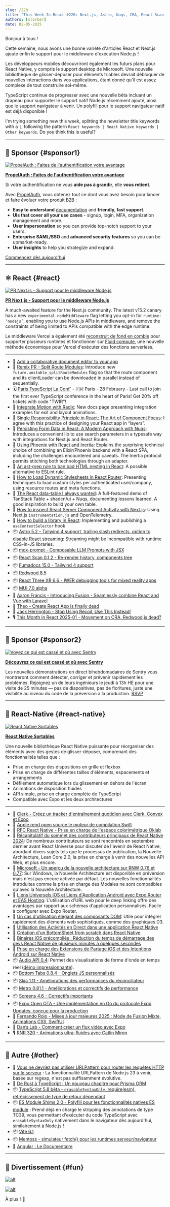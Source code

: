 ```yaml
---
slug: /220
title: "This Week In React #220: Next.js, Astro, Nuqs, CRA, React Scan, Fumadocs, Fusion, Radix, Inertia | Sortables, Contributors Summit, Windows, Deep linking, Oklab, Audio, BottomTabs, Metro, OTA | TypeScript, Angular, Node.js, Vite"
authors: [slorber]
date: 02-05-2025
---
```


Bonjour à tous !

Cette semaine, nous avons une bonne variété d'articles React et Next.js ajoute enfin le support pour le middleware d'exécution Node.js !

Les développeurs mobiles découvriront également les futurs plans pour React Native, y compris le support desktop de Microsoft. Une nouvelle bibliothèque de glisser-déposer pour éléments triables devrait débloquer de nouvelles interactions dans vos applications, étant donné qu'il est assez complexe de tout construire soi-même.

TypeScript continue de progresser avec une nouvelle bêta incluant un drapeau pour supporter le support natif Node.js récemment ajouté, ainsi que le support navigateur à venir. Un polyfill pour le support navigateur natif est déjà disponible !

I'm trying something new this week, splitting the newsletter title keywords with a `|`, following the pattern `React keywords | React Native keywords | Other keywords`. Do you think this is useful?

<!-- truncate -->


<Support />

---

## 💸 Sponsor {#sponsor1}

[![PropelAuth : Faites de l'authentification votre avantage](/emails/issues/218/propelauth.jpg)](https://www.propelauth.com/?utm_source=newsletter&utm_campaign=twinrfeb052024)

**[PropelAuth : Faites de l'authentification votre avantage](https://www.propelauth.com/?utm_source=newsletter&utm_campaign=twinrfeb052024)**

Si votre authentification ne vous **aide pas à grandir**, elle **vous retient**.

Avec [PropelAuth](https://www.propelauth.com/?utm_source=newsletter&utm_campaign=twinrjan222024), vous obtenez tout ce dont vous avez besoin pour lancer et faire évoluer votre produit B2B :

- **Easy to understand** [documentation](https://docs.propelauth.com/?utm_source=newsletter&utm_campaign=twinrjan222024) and **friendly, fast support**.
- **UIs that cover all your use cases** - signup, login, MFA, organization management and more.
- **User impersonation** so you can provide top-notch support to your users.
- **Enterprise SAML/SSO** and **advanced security features** so you can be upmarket-ready.
- **User insights** to help you strategize and expand.

[Commencez dès aujourd'hui](https://www.propelauth.com/?utm_source=newsletter&utm_campaign=twinrjan222024)

---

## ⚛️ React {#react}

[![PR Next.js - Support pour le middleware Node.js](/emails/issues/220/nextjs-middleware.jpg)](https://github.com/vercel/next.js/pull/75624)

**[PR Next.js \- Support pour le middleware Node.js](https://github.com/vercel/next.js/pull/75624)**

A much-awaited feature for the Next.js community. The latest v15.2 canary has a new `experimental.nodeMiddleware` flag letting you opt-in for `runtime: ‘nodejs’`, enabling you to use Node.js APIs in middleware, and remove the constraints of being limited to APIs compatible with the edge runtime.

Le middleware Vercel a également été [reconstruit de fond en comble](https://x.com/galstar/status/1886832573482934706) pour supporter plusieurs runtimes et fonctionner sur [Fluid compute](https://vercel.com/blog/introducing-fluid-compute), une nouvelle méthode économique pour Vercel d'exécuter des fonctions serverless.

---

- 💸 [Add a collaborative document editor to your app](https://convex.link/0dtC5qE)
- 👀 [Remix PR \- Split Route Modules](https://github.com/remix-run/react-router/pull/11871): Introduce new `future.unstable_splitRouteModules` flag so that the route component and its clientLoader can be downloaded in parallel instead of sequentially.
- 🗓️ [Paris TypeScript La Conf'](https://la-conf.typescript.paris/?utm_source=thisweekinreact) - 🇫🇷 Paris - 28 February - Last call to join the first ever TypeScript conference in the heart of Paris! Get 20% off tickets with code "TWIR"!
- 📖 [Integrate Motion with Radix](https://motion.dev/docs/radix): New docs page presenting integration examples for exit and layout animations.
- 📜 [Single Responsibility Principle in React: The Art of Component Focus](https://cekrem.github.io/posts/single-responsibility-principle-in-react/): I agree with this practice of designing your React app in “layers”.
- 📜 [Persisting Form Data in React: A Modern Approach with Nuqs](https://armand-salle.fr/post/persisting-form-data-in-react-a-modern-approach-with-nuqs/): Introduces a convenient lib to use search parameters in a typesafe way with integrations for Next.js and React Router.
- 📜 [Using Phoenix with React and Inertia](https://dnlytras.com/blog/phoenix-react-inertia): Explains the surprising technical choice of combining an Elixir/Phoenix backend with a React SPA, including the challenges encountered and caveats. The Inertia protocol permits stitching both technologies through an adapter.
- 📜 [An ast-grep rule to ban bad HTML nesting in React](https://macwright.com/2025/01/30/ast-grep-to-ban-bad-nesting): A possible alternative to ESLint rule.
- 📜 [How to Load Dynamic Stylesheets in React Router](https://sergiodxa.com/tutorials/load-dynamic-stylesheets-in-react-router): Presenting techniques to load custom styles per authenticated user/company, using resource routes and meta functions.
- 📜 [The React data-table I always wanted](https://www.openstatus.dev/blog/data-table-redesign): A full-featured demo of TanStack Table \+ shadcn/ui \+ Nuqs, documenting lessons learned. A good inspiration to build your own table.
- 📜 [How to inspect React Server Component Activity with Next.js](https://www.dash0.com/blog/how-to-inspect-react-server-component-activity-with-next-js): Using Next.js `instrumentation.js` and OpenTelemetry.
- 📜 [How to build a library in React](https://tigerabrodi.blog/how-to-build-a-library-in-react): Implementing and publishing a `useContextSelector` hook
- 📦 [Astro 5.2 \- Tailwind 4 support, trailing slash redirects, option to disable React streaming](https://astro.build/blog/astro-520/): Streaming might be incompatible with runtime CSS-in-JS libraries.
- 📦 [mdx-prompt \- Composable LLM Prompts with JSX](https://edspencer.net/2025/2/3/mdx-prompt-composable-prompts-with-jsx)
- 📦 [React Scan 0.1.2 \- Re-render history, components tree](https://github.com/aidenybai/react-scan/releases/tag/v0.1.2)
- 📦 [Fumadocs 15.0 \- Tailwind 4 support](https://fumadocs.vercel.app/blog/v15)
- 📦 [Redwood 8.5](https://github.com/redwoodjs/redwood/releases/tag/v8.5.0)
- 📦 [React Three XR 6.6 \- IWER debugging tools for mixed reality apps](https://github.com/pmndrs/xr/releases/tag/v6.6.0)
- 📦 [MUI 7.0 alpha](https://github.com/mui/material-ui/releases/tag/v7.0.0-alpha.0)
- 🎥 [Aaron Francis \- Introducing Fusion \- Seamlessly combine React and Vue with Laravel](https://www.youtube.com/watch?v=sa3XHjG1Kgs)
- 🎥 [Theo \- Create React App is finally dead](https://www.youtube.com/watch?v=aujVi7ipkfM)
- 🎥 [Jack Herrington \- Stop Using Recoil, Use This Instead\!](https://www.youtube.com/watch?v=QepeuHTxiLo)
- 🎙️ [This Month in React 2025-01 \- Movement on CRA, Redwood.js dead?](https://open.spotify.com/episode/45LTSjvCA5k5YAC7EM4ixk)

<SubscribeFormEmbed placement="middle" />

---

## 💸 Sponsor {#sponsor2}

[![Voyez ce qui est cassé et où avec Sentry](/emails/issues/220/sentry.jpg)](https://sentry.io/resources/find-fix-test/?utm_source=bytes&utm_medium=paid-community&utm_campaign=general-fy25q4-evergreen&utm_content=newsletter-biweeklydemo-register)

**[Découvrez ce qui est cassé et où avec Sentry](https://sentry.io/resources/find-fix-test/?utm_source=bytes&utm_medium=paid-community&utm_campaign=general-fy25q4-evergreen&utm_content=newsletter-biweeklydemo-register)**

Les nouvelles démonstrations en direct bihebdomadaires de Sentry vous montreront comment détecter, corriger et prévenir rapidement les problèmes. Rejoignez un de leurs ingénieurs le jeudi à 13h HE pour une visite de 25 minutes — pas de diapositives, pas de fioritures, juste une visibilité au niveau du code de la préversion à la production. [RSVP](https://sentry.io/resources/find-fix-test/?utm_source=bytes&utm_medium=paid-community&utm_campaign=general-fy25q4-evergreen&utm_content=newsletter-biweeklydemo-register)

---

## 📱 React-Native {#react-native}

[![React Native Sortables](/emails/issues/220/rnsortables.jpg)](https://react-native-sortables-docs.vercel.app/)

**[React Native Sortables](https://react-native-sortables-docs.vercel.app/)**

Une nouvelle bibliothèque React Native puissante pour réorganiser des éléments avec des gestes de glisser-déposer, comprenant des fonctionnalités telles que :

- Prise en charge des dispositions en grille et flexbox
- Prise en charge de différentes tailles d'éléments, espacements et arrangements
- Défilement automatique lors du glissement en dehors de l'écran
- Animations de disposition fluides
- API simple, prise en charge complète de TypeScript
- Compatible avec Expo et les deux architectures

---

- 💸 [Clerk - Créez un tracker d'entraînement quotidien avec Clerk, Convex et Expo](https://go.clerk.com/scFbrAu)
- 📣 [Apple rend open source le moteur de compilation Swift](https://www.swift.org/blog/the-next-chapter-in-swift-build-technologies/)
- 💬 [RFC React Native - Prise en charge de l'espace colorimétrique Oklab](https://github.com/react-native-community/discussions-and-proposals/pull/871)
- 📜 [Récapitulatif du sommet des contributeurs principaux de React Native 2024](https://reactnative.dev/blog/2025/02/03/react-native-core-contributor-summit-2024): De nombreux contributeurs se sont rencontrés en septembre dernier avant React Universe pour discuter de l'avenir de React Native, abordant divers sujets tels que le processus de publication, la Nouvelle Architecture, Lean Core 2.0, la prise en charge à venir des nouvelles API Web, et plus encore.
- 📜 [Microsoft - Un aperçu de la nouvelle architecture sur RNW 0.76 et 0.77](https://devblogs.microsoft.com/react-native/2025-01-29-new-architecture-on-0-76-0-77/): Sur Windows, la Nouvelle Architecture est disponible en préversion mais n'est pas encore activée par défaut. Les nouvelles fonctionnalités introduites comme la prise en charge des Modales ne sont compatibles qu'avec la Nouvelle Architecture.
- 📜 [Liens Universels iOS et Liens d'Application Android avec Expo Router et EAS Hosting](https://expo.dev/blog/universal-and-app-links): L'utilisation d'URL web pour le deep linking offre des avantages par rapport aux schémas d'application personnalisés. Facile à configurer avec Expo Router.
- 📜 [Un cas d'utilisation élégant des composants DOM](https://expo.dev/blog/dom-component-use-case): Utile pour intégrer rapidement des éléments web sophistiqués, comme des graphiques D3.
- 📜 [Utilisation des Activités en Direct dans une application React Native](https://addjam.com/blog/2025-02-04/using-live-activities-react-native-app/)
- 📜 [Création d'un BottomSheet from scratch dans React Native](https://reactiive.io/articles/bottom-sheet-animation)
- 📜 [Binaires iOS précompilés : Réduction du temps de démarrage des devs React Native de plusieurs minutes à quelques secondes](https://www.monarchmoney.com/blog/pre-built-ios-binaries-reducing-react-native-dev-start-time-from-minutes-to)
- 📜 [Prise en charge des Extensions de Partage iOS et des Intentions Android sur React Native](https://www.devas.life/supporting-ios-share-extensions-android-intents-on-react-native/)
- 📦 [Audio API 0.4](https://github.com/software-mansion-labs/react-native-audio-api/releases/tag/0.4.0): Permet des visualisations de forme d'onde en temps réel ([démo impressionnante](https://x.com/sek_micha/status/1886814160735834540)).
- 📦 [Bottom Tabs 0.8.4 - Onglets JS personnalisés](https://github.com/callstackincubator/react-native-bottom-tabs/releases/tag/react-native-bottom-tabs%400.8.4)
- 📦 [Skia 1.11 - Améliorations des performances du réconciliateur](https://github.com/Shopify/react-native-skia/releases/tag/v1.11.0)
- 📦 [Metro 0.81.1 - Améliorations et correctifs de performance](https://github.com/facebook/metro/releases/tag/v0.81.1)
- 📦 [Screens 4.6 - Correctifs importants](https://github.com/software-mansion/react-native-screens/releases/tag/4.6.0)
- 📦 [Expo Open OTA - Une implémentation en Go du protocole Expo Updates, conçue pour la production](https://axelmarciano.github.io/expo-open-ota/)
- 🎥 [Fernando Rojo - Mises à jour majeures 2025 : Mode de Fusion Mixte, Animations CSS, SwiftUI](https://www.youtube.com/watch?v=3V43hhMIUXE)
- 🎥 [Dan’s Lab - Comment créer un flux vidéo avec Expo](https://www.youtube.com/watch?v=ym51mhxFvPQ)
- 🎙️ [RNR 320 - Animations ultra-fluides avec Catlin Miron](https://www.reactnativeradio.com/episodes/rnr-320-silky-smooth-animations)

---

## 🔀 Autre {#other}

- 📜 [Vous ne devriez pas utiliser URLPattern pour router les requêtes HTTP sur le serveur](https://adventures.nodeland.dev/archive/you-should-not-use-urlpattern-to-route-http/) : La fonctionnalité URLPattern de Node.js 23 à venir, basée sur regexp, n'est pas suffisamment évolutive.
- 📜 [De Rust à TypeScript : Un nouveau chapitre pour Prisma ORM](https://www.prisma.io/blog/from-rust-to-typescript-a-new-chapter-for-prisma-orm)
- 📦 [TypeScript 5.8 bêta \- `erasableSyntaxOnly`, require(esm), rétrécissement de type de retour dépendant](https://devblogs.microsoft.com/typescript/announcing-typescript-5-8-beta/)
- 📦 [ES Module Shims 2.0 \- Polyfill pour les fonctionnalités natives ES module](https://guybedford.com/es-module-shims-2.0) : Prend déjà en charge le stripping des annotations de type TC39, vous permettant d'exécuter du code TypeScript avec `erasableSyntaxOnly` nativement dans le navigateur dès aujourd'hui, similairement à Node.js !
- 📦 [Vite 6.1](https://github.com/vitejs/vite/blob/main/packages/vite/CHANGELOG.md#610-2025-02-05)
- 📦 [Mentoss \- simulateur fetch() pour les runtimes serveur/navigateur](https://humanwhocodes.com/blog/2025/01/introducing-mentoss-fetch-mocker/)
- 🎥 [Angular : Le Documentaire](https://www.youtube.com/watch?v=cRC9DlH45lA)

---

## 🤭 Divertissement {#fun}

[![alt](/emails/issues/220/meme.jpg)](https://x.com/Steve8708/status/1886228651538264250)

[![alt](/emails/issues/220/meme2.jpg)](https://x.com/byteab/status/1880222322071859586)

À plus ! 👋